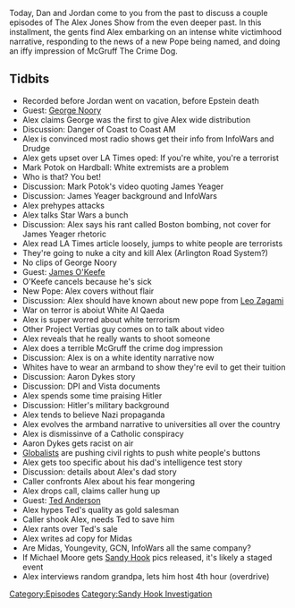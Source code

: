 {{DEFAULTSORT:
    #_EPISODE_0331:March 13-14, 2013
}}{{Episode
    | title             = March 13-14, 2013
    | caption           = Listen to this episode on [https://knowledgefight.libsyn.com/knowledge-fight-march-13-14-2013 Libsyn] [https://open.spotify.com/episode/6SAQkHlYvLP6wEkn521oEO Spotify], Read the [[Transcript/331: March 13-14, 2013|Unofficial Transcript]]
    | episodeNumber     = 331
    | length            = 02:12:35
    | airDate           = August 12, 2019
    | coverageStartDate = March 13, 2013
    | coverageEndDate   = March 14, 2013
    | episodeType       = [[:Category:Sandy Hook Investigation|Sandy Hook Investigation]]
    | appearance        = [[George Noory]], [[Mark Potok]], [[James Yeager]], [[James O'Keefe]], [[Leo Zagami]], [[Aaron Dykes]], [[Ted Anderson]], [[Michael Moore]]
    | oocDrop           = I have no guilt; They literally attack our testicles
    | previousEpisode   = [[330: Magic Coins And Sheep Nations]]
    | nextEpisode       = [[332: Anunnaki Stasis and Emerald Treaties]]
}}

{{Stub}}

Today, Dan and Jordan come to you from the past to discuss a couple episodes of The Alex Jones Show from the even deeper past. In this installment, the gents find Alex embarking on an intense white victimhood narrative, responding to the news of a new Pope being named, and doing an iffy impression of McGruff The Crime Dog.

==Tidbits==

*Recorded before Jordan went on vacation, before Epstein death
*Guest: [[George Noory]]
*Alex claims George was the first to give Alex wide distribution
*Discussion: Danger of Coast to Coast AM
*Alex is convinced most radio shows get their info from InfoWars and Drudge
*Alex gets upset over LA Times oped: If you're white, you're a terrorist
*Mark Potok on Hardball: White extremists are a problem
*Who is that? You bet!
*Discussion: Mark Potok's video quoting James Yeager
*Discussion: James Yeager background and InfoWars
*Alex prehypes attacks
*Alex talks Star Wars a bunch
*Discussion: Alex says his rant called Boston bombing, not cover for James Yeager rhetoric
*Alex read LA Times article loosely, jumps to white people are terrorists
*They're going to nuke a city and kill Alex (Arlington Road System?)
*No clips of George Noory
*Guest: [[James O'Keefe]]
*O'Keefe cancels because he's sick
*New Pope: Alex covers without flair
*Discussion: Alex should have known about new pope from [[Leo Zagami]]
*War on terror is aboiut White Al Qaeda
*Alex is super worred about white terrorism
*Other Project Vertias guy comes on to talk about video
*Alex reveals that he really wants to shoot someone
*Alex does a terrible McGruff the crime dog impression
*Discussion: Alex is on a white identity narrative now
*Whites have to wear an armband to show they're evil to get their tuition
*Discussion: Aaron Dykes story
*Discussion: DPI and Vista documents
*Alex spends some time praising Hitler
*Discussion: Hitler's military background
*Alex tends to believe Nazi propaganda
*Alex evolves the armband narrative to universities all over the country
*Alex is dismissinve of a Catholic conspiracy
*Aaron Dykes gets racist on air
*[[Globalists]] are pushing civil rights to push white people's buttons
*Alex gets too specific about his dad's intelligence test story
*Discussion: details about Alex's dad story
*Caller confronts Alex about his fear mongering
*Alex drops call, claims caller hung up
*Guest: [[Ted Anderson]]
*Alex hypes Ted's quality as gold salesman
*Caller shook Alex, needs Ted to save him
*Alex rants over Ted's sale
*Alex writes ad copy for Midas
*Are Midas, Youngevity, GCN, InfoWars all the same company?
*If Michael Moore gets [[The Sandy Hook Elementary Massacre|Sandy Hook]] pics released, it's likely a staged event
*Alex interviews random grandpa, lets him host 4th hour (overdrive)

[[Category:Episodes]]
[[Category:Sandy Hook Investigation]]

